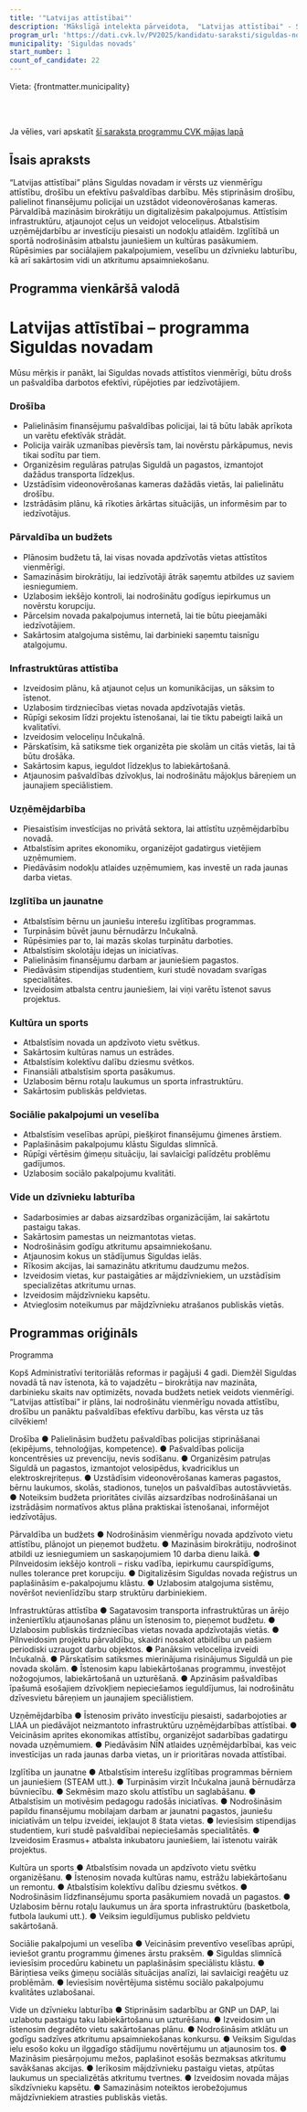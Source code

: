 ```yaml
---
title: '"Latvijas attīstībai"'
description: 'Mākslīgā intelekta pārveidota,  "Latvijas attīstībai" - Siguldas novads programma vienkāršā valodā'
program_url: 'https://dati.cvk.lv/PV2025/kandidatu-saraksti/siguldas-novads/latvijas-attistibai'
municipality: 'Siguldas novads'
start_number: 1
count_of_candidate: 22
---
```



Vieta: {frontmatter.municipality}<br/>

<Badge text="Drošības stiprināšana" variant="note" size="small" /> <Badge text="Efektīva pārvaldība" variant="note" size="small" /> <Badge text="Infrastruktūras attīstība" variant="note" size="small" /> <Badge text="Uzņēmējdarbības atbalsts" variant="note" size="small" /> <Badge text="Kvalitatīva dzīves vide" variant="note" size="small" />

<br/><br/> 

<Card title='Šis ir mākslīga intelekta ģenerēts apraksts' icon='starlight'>
    Ja vēlies, vari apskatīt <a href={frontmatter.program_url} target='_blank'>šī saraksta programmu CVK mājas lapā</a>
    </Card>

## Īsais apraksts

“Latvijas attīstībai” plāns Siguldas novadam ir vērsts uz vienmērīgu attīstību, drošību un efektīvu pašvaldības darbību. Mēs stiprināsim drošību, palielinot finansējumu policijai un uzstādot videonovērošanas kameras. Pārvaldībā mazināsim birokrātiju un digitalizēsim pakalpojumus. Attīstīsim infrastruktūru, atjaunojot ceļus un veidojot veloceliņus. Atbalstīsim uzņēmējdarbību ar investīciju piesaisti un nodokļu atlaidēm. Izglītībā un sportā nodrošināsim atbalstu jauniešiem un kultūras pasākumiem. Rūpēsimies par sociālajiem pakalpojumiem, veselību un dzīvnieku labturību, kā arī sakārtosim vidi un atkritumu apsaimniekošanu.

## Programma vienkāršā valodā

# Latvijas attīstībai – programma Siguldas novadam

Mūsu mērķis ir panākt, lai Siguldas novads attīstītos vienmērīgi, būtu drošs un pašvaldība darbotos efektīvi, rūpējoties par iedzīvotājiem.

### Drošība

*   Palielināsim finansējumu pašvaldības policijai, lai tā būtu labāk aprīkota un varētu efektīvāk strādāt.
*   Policija vairāk uzmanības pievērsīs tam, lai novērstu pārkāpumus, nevis tikai sodītu par tiem.
*   Organizēsim regulāras patruļas Siguldā un pagastos, izmantojot dažādus transporta līdzekļus.
*   Uzstādīsim videonovērošanas kameras dažādās vietās, lai palielinātu drošību.
*   Izstrādāsim plānu, kā rīkoties ārkārtas situācijās, un informēsim par to iedzīvotājus.

### Pārvaldība un budžets

*   Plānosim budžetu tā, lai visas novada apdzīvotās vietas attīstītos vienmērīgi.
*   Samazināsim birokrātiju, lai iedzīvotāji ātrāk saņemtu atbildes uz saviem iesniegumiem.
*   Uzlabosim iekšējo kontroli, lai nodrošinātu godīgus iepirkumus un novērstu korupciju.
*   Pārcelsim novada pakalpojumus internetā, lai tie būtu pieejamāki iedzīvotājiem.
*   Sakārtosim atalgojuma sistēmu, lai darbinieki saņemtu taisnīgu atalgojumu.

### Infrastruktūras attīstība

*   Izveidosim plānu, kā atjaunot ceļus un komunikācijas, un sāksim to īstenot.
*   Uzlabosim tirdzniecības vietas novada apdzīvotajās vietās.
*   Rūpīgi sekosim līdzi projektu īstenošanai, lai tie tiktu pabeigti laikā un kvalitatīvi.
*   Izveidosim veloceliņu Inčukalnā.
*   Pārskatīsim, kā satiksme tiek organizēta pie skolām un citās vietās, lai tā būtu drošāka.
*   Sakārtosim kapus, ieguldot līdzekļus to labiekārtošanā.
*   Atjaunosim pašvaldības dzīvokļus, lai nodrošinātu mājokļus bāreņiem un jaunajiem speciālistiem.

### Uzņēmējdarbība

*   Piesaistīsim investīcijas no privātā sektora, lai attīstītu uzņēmējdarbību novadā.
*   Atbalstīsim aprites ekonomiku, organizējot gadatirgus vietējiem uzņēmumiem.
*   Piedāvāsim nodokļu atlaides uzņēmumiem, kas investē un rada jaunas darba vietas.

### Izglītība un jaunatne

*   Atbalstīsim bērnu un jauniešu interešu izglītības programmas.
*   Turpināsim būvēt jaunu bērnudārzu Inčukalnā.
*   Rūpēsimies par to, lai mazās skolas turpinātu darboties.
*   Atbalstīsim skolotāju idejas un iniciatīvas.
*   Palielināsim finansējumu darbam ar jauniešiem pagastos.
*   Piedāvāsim stipendijas studentiem, kuri studē novadam svarīgas specialitātes.
*   Izveidosim atbalsta centru jauniešiem, lai viņi varētu īstenot savus projektus.

### Kultūra un sports

*   Atbalstīsim novada un apdzīvoto vietu svētkus.
*   Sakārtosim kultūras namus un estrādes.
*   Atbalstīsim kolektīvu dalību dziesmu svētkos.
*   Finansiāli atbalstīsim sporta pasākumus.
*   Uzlabosim bērnu rotaļu laukumus un sporta infrastruktūru.
*   Sakārtosim publiskās peldvietas.

### Sociālie pakalpojumi un veselība

*   Atbalstīsim veselības aprūpi, piešķirot finansējumu ģimenes ārstiem.
*   Paplašināsim pakalpojumu klāstu Siguldas slimnīcā.
*   Rūpīgi vērtēsim ģimeņu situāciju, lai savlaicīgi palīdzētu problēmu gadījumos.
*   Uzlabosim sociālo pakalpojumu kvalitāti.

### Vide un dzīvnieku labturība

*   Sadarbosimies ar dabas aizsardzības organizācijām, lai sakārtotu pastaigu takas.
*   Sakārtosim pamestas un neizmantotas vietas.
*   Nodrošināsim godīgu atkritumu apsaimniekošanu.
*   Atjaunosim kokus un stādījumus Siguldas ielās.
*   Rīkosim akcijas, lai samazinātu atkritumu daudzumu mežos.
*   Izveidosim vietas, kur pastaigāties ar mājdzīvniekiem, un uzstādīsim specializētas atkritumu urnas.
*   Izveidosim mājdzīvnieku kapsētu.
*   Atvieglosim noteikumus par mājdzīvnieku atrašanos publiskās vietās.

## Programmas oriģināls

Programma

Kopš Administratīvi teritoriālās reformas ir pagājuši 4 gadi. Diemžēl Siguldas novadā tā nav īstenota, kā to vajadzētu – birokrātija nav mazināta, darbinieku skaits nav optimizēts, novada budžets netiek veidots vienmērīgi.
“Latvijas attīstībai” ir plāns, lai nodrošinātu vienmērīgu novada attīstību, drošību un panāktu pašvaldības efektīvu darbību, kas vērsta uz tās cilvēkiem!

Drošība
● Palielināsim budžetu pašvaldības policijas stiprināšanai (ekipējums, tehnoloģijas, kompetence).
● Pašvaldības policija koncentrēsies uz prevenciju, nevis sodīšanu.
● Organizēsim patruļas Siguldā un pagastos, izmantojot velosipēdus, kvadriciklus un elektroskrejriteņus.
● Uzstādīsim videonovērošanas kameras pagastos, bērnu laukumos, skolās, stadionos, tuneļos un pašvaldības autostāvvietās.
● Noteiksim budžeta prioritātes civilās aizsardzības nodrošināšanai un izstrādāsim normatīvos aktus plāna praktiskai īstenošanai, informējot iedzīvotājus.

Pārvaldība un budžets
● Nodrošināsim vienmērīgu novada apdzīvoto vietu attīstību, plānojot un pieņemot budžetu.
● Mazināsim birokrātiju, nodrošinot atbildi uz iesniegumiem un saskaņojumiem 10 darba dienu laikā.
● Pilnveidosim iekšējo kontroli – risku vadība, iepirkumu caurspīdīgums, nulles tolerance pret korupciju.
● Digitalizēsim Siguldas novada reģistrus un paplašināsim e-pakalpojumu klāstu.
● Uzlabosim atalgojuma sistēmu, novēršot nevienlīdzību starp struktūru darbiniekiem.

Infrastruktūras attīstība
● Sagatavosim transporta infrastruktūras un ārējo inženiertīklu atjaunošanas plānu un īstenosim to, pieņemot budžetu.
● Uzlabosim publiskās tirdzniecības vietas novada apdzīvotajās vietās.
● Pilnveidosim projektu pārvaldību, skaidri nosakot atbildību un pašiem periodiski uzraugot darbu objektos.
● Panāksim veloceliņa izveidi Inčukalnā.
● Pārskatīsim satiksmes mierinājuma risinājumus Siguldā un pie novada skolām.
● Īstenosim kapu labiekārtošanas programmu, investējot nožogojumos, labiekārtošanā un uzturēšanā.
● Apzināsim pašvaldības īpašumā esošajiem dzīvokļiem nepieciešamos ieguldījumus, lai nodrošinātu dzīvesvietu bāreņiem un jaunajiem speciālistiem.

Uzņēmējdarbība
● Īstenosim privāto investīciju piesaisti, sadarbojoties ar LIAA un piedāvājot neizmantoto infrastruktūru uzņēmējdarbības attīstībai.
● Veicināsim aprites ekonomikas attīstību, organizējot sadarbības gadatirgu novada uzņēmumiem.
● Piedāvāsim NĪN atlaides uzņēmējdarbībai, kas veic investīcijas un rada jaunas darba vietas, un ir prioritāras novada attīstībai.

Izglītība un jaunatne
● Atbalstīsim interešu izglītības programmas bērniem un jauniešiem (STEAM utt.).
● Turpināsim virzīt Inčukalna jaunā bērnudārza būvniecību.
● Sekmēsim mazo skolu attīstību un saglabāšanu.
● Atbalstīsim un motivēsim pedagogu radošās iniciatīvas.
● Nodrošināsim papildu finansējumu mobilajam darbam ar jaunatni pagastos, jauniešu iniciatīvām un telpu izveidei, iekļaujot 8 štata vietas.
● Ieviesīsim stipendijas studentiem, kuri studē pašvaldībai nepieciešamās specialitātēs.
● Izveidosim Erasmus+ atbalsta inkubatoru jauniešiem, lai īstenotu vairāk projektus.

Kultūra un sports
● Atbalstīsim novada un apdzīvoto vietu svētku organizēšanu.
● Īstenosim novada kultūras namu, estrāžu labiekārtošanu un remontu.
● Atbalstīsim kolektīvu dalību dziesmu svētkos.
● Nodrošināsim līdzfinansējumu sporta pasākumiem novadā un pagastos.
● Uzlabosim bērnu rotaļu laukumus un āra sporta infrastruktūru (basketbola, futbola laukumi utt.).
● Veiksim ieguldījumus publisko peldvietu sakārtošanā.

Sociālie pakalpojumi un veselība
● Veicināsim preventīvo veselības aprūpi, ieviešot grantu programmu ģimenes ārstu praksēm.
● Siguldas slimnīcā ieviesīsim procedūru kabinetu un paplašināsim speciālistu klāstu.
● Bāriņtiesa veiks ģimeņu sociālās situācijas analīzi, lai savlaicīgi reaģētu uz problēmām.
● Ieviesīsim novērtējuma sistēmu sociālo pakalpojumu kvalitātes uzlabošanai.

Vide un dzīvnieku labturība
● Stiprināsim sadarbību ar GNP un DAP, lai uzlabotu pastaigu taku labiekārtošanu un uzturēšanu.
● Izveidosim un īstenosim degradēto vietu sakārtošanas plānu.
● Nodrošināsim atklātu un godīgu sadzīves atkritumu apsaimniekošanas konkursu.
● Veiksim Siguldas ielu esošo koku un ilggadīgo stādījumu novērtējumu un atjaunosim tos.
● Mazināsim piesārņojumu mežos, paplašinot esošās bezmaksas atkritumu savākšanas akcijas.
● Ierīkosim mājdzīvnieku pastaigu vietas, atpūtas laukumus un specializētās atkritumu tvertnes.
● Izveidosim novada mājas sīkdzīvnieku kapsētu.
● Samazināsim noteiktos ierobežojumus mājdzīvniekiem atrasties publiskās vietās.
